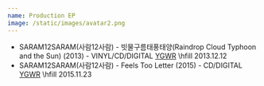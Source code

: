 ```yaml
---
name: Production EP
image: /static/images/avatar2.png
---
```


- SARAM12SARAM(사람12사람) - 빗물구름태풍태양(Raindrop Cloud Typhoon and the Sun) (2013) - VINYL/CD/DIGITAL [YGWR](http://younggiftedwack.com/archives/6303) \hfill 2013.12.12
- SARAM12SARAM(사람12사람) - Feels Too Letter (2015) - CD/DIGITAL [YGWR](https://younggiftedwack.bandcamp.com/album/feels-too-letter) \hfill 2015.11.23
